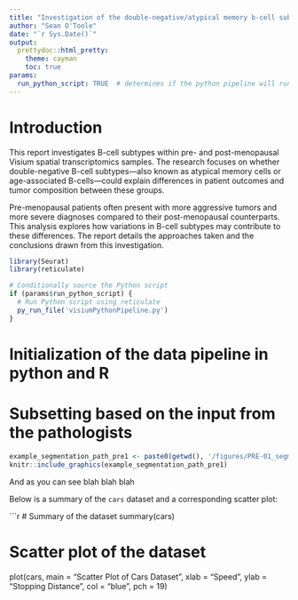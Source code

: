 ```yaml
---
title: "Investigation of the double-negative/atypical memory b-cell subtype in pre- and post-menopausal breast cancer samples"
author: "Sean O'Toole"
date: "`r Sys.Date()`"
output: 
  prettydoc::html_pretty:
    theme: cayman
    toc: true
params:
  run_python_script: TRUE  # determines if the python pipeline will run, or if the script relies on already stored objects
---
```


# Introduction

This report investigates B-cell subtypes within pre- and post-menopausal Visium spatial transcriptomics samples. The research focuses on whether double-negative B-cell subtypes—also known as atypical memory cells or age-associated B-cells—could explain differences in patient outcomes and tumor composition between these groups.

Pre-menopausal patients often present with more aggressive tumors and more severe diagnoses compared to their post-menopausal counterparts. This analysis explores how variations in B-cell subtypes may contribute to these differences. The report details the approaches taken and the conclusions drawn from this investigation.

```r
library(Seurat)
library(reticulate)

# Conditionally source the Python script
if (params$run_python_script) {
  # Run Python script using reticulate
  py_run_file('visiumPythonPipeline.py')
}

```

# Initialization of the data pipeline in python and R

# Subsetting based on the input from the pathologists

```r
example_segmentation_path_pre1 <- paste0(getwd(), '/figures/PRE-01_segmentation_plots.png')
knitr::include_graphics(example_segmentation_path_pre1)
```

And as you can see blah blah blah

Below is a summary of the `cars` dataset and a corresponding scatter plot:

```r
# Summary of the dataset
summary(cars)

# Scatter plot of the dataset
plot(cars, main = "Scatter Plot of Cars Dataset", xlab = "Speed", ylab = "Stopping Distance", col = "blue", pch = 19)

